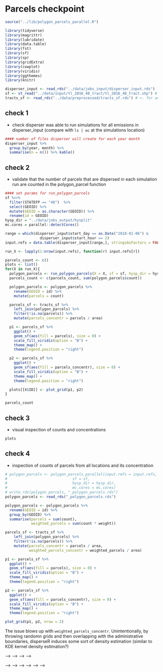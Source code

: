 # Parcels checkpoint

```r
source("../lib/polygon_parcels_parallel.R")

library(tidyverse)
library(magrittr)
library(lubridate)
library(data.table)
library(fst)
library(sf)
library(sp)
library(gridExtra)
library(cowplot)
library(viridis)
library(ggthemes)
library(knitr)

disperser_input <- read_rds("../data/jobs_input/disperser_input.rds")
sf <- st_read("../data/input/tl_2016_48_tract/tl_2016_48_tract.shp") # <- for polygon_parcel input
tracts_sf <- read_rds("../data/preprocessed/tracts_sf.rds") # <- for analysis
```

## check 1

* check disperser was able to run simulations for all emissions in disperser_input (compare with `ls | wc` at the simulations location)

```r
#### number of files disperser will create for each year month
disperser_input %>% 
  group_by(year, month) %>% 
  summarise(n = n()) %>% kable()
```

## check 2

* validate that the number of parcels that are dispersed in each simulation run are counted in the polygon_parcel function

```r
#### set params for run_polygon_parcels
sf %<>% 
  filter(STATEFP == "48")  %>% 
  select(GEOID) %>% 
  mutate(GEOID = as.character(GEOID)) %>% 
  rename(id = GEOID)
hysp_dir = "../data/jobs_output/hysplit"
mc.cores = parallel::detectCores()

range = which(disperser_input$start_day == as.Date("2018-01-06") & 
                disperser_input$start_hour == 2)
input.refs = data.table(disperser_input[range,], stringsAsFactors = FALSE)

run_X <- lapply(1:nrow(input.refs), function(r) input.refs[r])

parcels_count <- c()
plots <- list()
for(X in run_X){
  polygon_parcels <- run_polygon_parcels(X = X, sf = sf, hysp_dir = hysp_dir)
  parcels_count <- c(parcels_count, sum(polygon_parcels$count))

  polygon_parcels <- polygon_parcels %>% 
    rename(GEOID = id) %>% 
    mutate(parcels = count)

  parcels_sf <- tracts_sf %>%  
    left_join(polygon_parcels) %>% 
    filter(!is.na(parcels)) %>% 
    mutate(parcels_concentr = parcels / area)

  p1 <- parcels_sf %>%  
    ggplot() + 
    geom_sf(aes(fill = parcels), size = 0) + 
    scale_fill_viridis(option = "B") +
    theme_map() + 
    theme(legend.position = "right")

  p2 <- parcels_sf %>% 
    ggplot() + 
    geom_sf(aes(fill = parcels_concentr), size = 0) + 
    scale_fill_viridis(option = "B") +
    theme_map() + 
    theme(legend.position = "right")

  plots[[X$ID]] <- plot_grid(p1, p2)
}
```

```r
parcels_count
```

## check 3

* visual inspection of counts and concentrations

```r
plots
```

## check 4

* inspection of counts of parcels from all locations and its concentration

```r
# polygon_parcels <- polygon_parcels_parallel(input.refs = input.refs,
#                              sf = sf,
#                              hysp_dir = hysp_dir,
#                              mc.cores = mc.cores)
# write_rds(polygon_parcels, "_polygon_parcels.rds")
polygon_parcels <- read_rds("_polygon_parcels.rds")

polygon_parcels <- polygon_parcels %>% 
  rename(GEOID = id) %>% 
  group_by(GEOID) %>% 
  summarise(parcels = sum(count), 
            weighted_parcels = sum(count * weight))

parcels_sf <- tracts_sf %>%  
    left_join(polygon_parcels) %>% 
    filter(!is.na(parcels)) %>% 
    mutate(parcels_concentr = parcels / area, 
           weighted_parcels_concentr = weighted_parcels / area)

p1 <- parcels_sf %>%  
  ggplot() + 
  geom_sf(aes(fill = parcels), size = 0) + 
  scale_fill_viridis(option = "B") +
  theme_map() + 
  theme(legend.position = "right")

p2 <- parcels_sf %>% 
  ggplot() + 
  geom_sf(aes(fill = parcels_concentr), size = 0) + 
  scale_fill_viridis(option = "B") +
  theme_map() + 
  theme(legend.position = "right")

plot_grid(p1, p2, nrow = 2)
```

The issue blows up with `weighted_parcels_concentr`. Unintentionally, by throwing randomn grids and then overlapping with the administrative boundaries, disperseR induces some sort of density estimation (similar to KDE kernel density estimation?)


<!-- # daily_comparison -->

<!-- ```{r setup, include=FALSE} -->
<!-- knitr::opts_chunk$set(echo = F) -->
<!-- ``` -->

<!-- ```{r, include=FALSE} -->
<!-- library(tidyverse) -->
<!-- library(magrittr) -->
<!-- library(lubridate) -->
<!-- library(sf) -->
<!-- library(maps) -->
<!-- library(gridExtra) -->
<!-- library(cowplot) -->
<!-- library(RColorBrewer) -->
<!-- library(ggthemes) -->
<!-- library(tidycensus) -->
<!-- library(viridis) -->
<!-- #### include your census api key -->
<!-- #census_api_key('<your_key>', install = TRUE) -->
<!-- ``` -->

<!-- ```{r, include=FALSE} -->
<!-- #### Read fracking well data -->
<!-- flares <- read_csv("../data/input/tx-tracts-vnf-nightly.csv") -->

<!-- flares %<>% -->
<!--   mutate(STATEFP = as.character(STATEFP),  -->
<!--          #COUNTYFP = as.character(COUNTYFP),  -->
<!--          #TRACTCE = as.character(TRACTCE), -->
<!--          GEOID = as.character(GEOID),  -->
<!--          year = year(date),  -->
<!--          month = month(date)) -->

<!-- length(unique(flares$GEOID)) -->
<!-- summary(flares$flares) -->
<!-- ``` -->

<!-- ```{r} -->
<!-- ## Read particles data -->
<!-- dispersion <- lapply(2015:2020,  -->
<!--                      function(y) read_rds(paste0("../data/output/polygon_parcels_",  -->
<!--                                                 y, ".rds"))) -->
<!-- dispersion <- bind_rows(dispersion) -->

<!-- length(unique(dispersion$id)) -->
<!-- summary(dispersion$count) -->
<!-- ``` -->

<!-- ```{r, include=FALSE} -->
<!-- #### read state shapefile -->
<!-- states_sf <- st_as_sf(map("state", plot = FALSE, fill = TRUE)) -->
<!-- crs_ <- st_crs(states_sf) -->
<!-- ``` -->

<!-- <!-- ```{python} --> -->
<!-- <!-- import wget --> -->
<!-- <!-- from zipfile import ZipFile --> -->
<!-- <!-- import os --> -->

<!-- <!-- url = 'https://www2.census.gov/geo/tiger/TIGER2016/TRACT/tl_2016_48_tract.zip' --> -->
<!-- <!-- wget.download(url, os.path.expanduser('~/tmp')) --> -->
<!-- <!-- file_name = os.path.expanduser('~/tmp/tl_2016_48_tract.zip') --> -->
<!-- <!-- ZipFile(file_name, 'r').extractall(os.path.expanduser('~/tmp/tl_2016_48_tract/')) --> -->
<!-- <!-- os.system("ls ~/tmp/tl_2016_48_tract/") --> -->
<!-- <!-- ``` --> -->

<!-- ```{r, include=FALSE} -->
<!-- #### read tracts shapefile -->
<!-- tracts_sf <- st_read("../data/input/tl_2016_48_tract/tl_2016_48_tract.shp") -->
<!-- tracts_sf %<>%  -->
<!--   dplyr::filter(STATEFP == "48") %>%  -->
<!--   mutate(area = ALAND / 1e6) #ALAND in tiger filers is reported in sq meters -->
<!-- tracts_sf <- st_transform(tracts_sf, crs_) -->
<!-- ``` -->

<!-- ```{r, include=FALSE} -->
<!-- #### get tracts population -->
<!-- v18 <- load_variables(2018, "acs5", cache = TRUE) -->
<!-- # View(v18) -->

<!-- # Estimate!!Total -->
<!-- tract_acs <- get_acs(year = 2018, -->
<!--                      geography = "tract", -->
<!--                      variables = "B01001_001", -->
<!--                      state = "TX", -->
<!--                      geometry = FALSE) -->
<!-- tract_acs %<>%  -->
<!--   rename(pop = estimate) -->
<!-- ``` -->

<!-- ```{r, include=FALSE} -->
<!-- #### join tracts and population -->
<!-- # all shapefile GEOIDs in acs query -->
<!-- # sum(!tracts_sf$GEOID %in% tract_acs$GEOID)  -->

<!-- tracts_sf %<>%  -->
<!--   left_join(tract_acs %>%  -->
<!--               select(GEOID, pop)) -->
<!-- ``` -->

<!-- ```{r, include=FALSE} -->
<!-- #### read cbsa data -->
<!-- cbsa <- read_csv("../data/input/cbsa.csv") -->

<!-- cbsa %<>%  -->
<!--   mutate(cbsa = as.character(cbsa),  -->
<!--          fips = as.character(fips)) -->
<!-- ``` -->

<!-- ```{r, include=FALSE} -->
<!-- #### join tracts_sf and cbsa data -->
<!-- tracts_sf %<>%  -->
<!--   mutate(fips = paste0(STATEFP, COUNTYFP)) -->

<!-- # some tracts are not listed in the cbsa file -->
<!-- # unique(tracts_sf$fips[!tracts_sf$fips %in% cbsa$fips]) -->

<!-- tracts_sf %<>%  -->
<!--   left_join(cbsa) %>%  -->
<!--   mutate(cbsa = if_else(is.na(cbsa), COUNTYFP, cbsa),  -->
<!--          cbsa_name = if_else(is.na(cbsa_name), fips, cbsa_name) -->
<!--          ) %>%  -->
<!--   group_by(cbsa) %>%  -->
<!--   mutate(pop_cbsa = sum(pop)) %>%  -->
<!--   ungroup() -->
<!-- ``` -->

<!-- ```{r} -->
<!-- # recover population and area from tracts and add to flares data -->
<!-- # add parcels and density -->
<!-- flares %<>%  -->
<!--   left_join( -->
<!--     tracts_sf %>%  -->
<!--       st_drop_geometry() %>%  -->
<!--       select(GEOID, area) -->
<!--     ) %>%  -->
<!--   mutate(parcels = flares * 1200) -->
<!-- ``` -->

<!-- ```{r} -->
<!-- # recover population and area from tracts and add to dispersion data -->
<!-- # add parcels -->
<!-- dispersion %<>%  -->
<!--   rename(GEOID = id,  -->
<!--          date = start_day) %>%  -->
<!--   left_join( -->
<!--     tracts_sf %>%  -->
<!--       st_drop_geometry() %>%  -->
<!--       select(GEOID, area) -->
<!--     ) %>%  -->
<!--   mutate(parcels = count * weight)  -->
<!-- ``` -->

<!-- Daily time series -->

<!-- ```{r} -->
<!-- daily_flares <- flares %>%  -->
<!--   group_by(date) %>%  -->
<!--   summarise(parcels = sum(parcels)) -->

<!-- daily_dispersion <- dispersion %>%  -->
<!--   group_by(date) %>%  -->
<!--   summarise(parcels = sum(parcels)) -->
<!-- ``` -->


<!-- ```{r} -->
<!-- daily_flares %>%  -->
<!-- ggplot() +  -->
<!--   geom_line(aes(x = date, y = parcels, color = parcels)) + -->
<!--   theme_cowplot() +  -->
<!--   labs(title = "Daily total parcels", x = "") -->
<!-- ``` -->

<!-- ```{r} -->
<!-- daily_dispersion %>%  -->
<!-- ggplot() +  -->
<!--   geom_line(aes(x = date, y = parcels, color = parcels)) + -->
<!--   theme_cowplot() +  -->
<!--   labs(title = "Daily total parcels", x = "") -->
<!-- ``` -->

<!-- ```{r} -->
<!-- daily_comparison <- daily_flares %>%  -->
<!--   rename(source_parcels = parcels) %>%   -->
<!--   left_join(daily_dispersion %>%  -->
<!--               rename(target_parcels = parcels)) %>%  -->
<!--   mutate(diff = target_parcels - source_parcels) -->
<!-- daily_comparison -->
<!-- ``` -->

<!-- ```{r} -->
<!-- unique(daily_comparison$date[!daily_comparison$diff == 0]) -->
<!-- ``` -->
